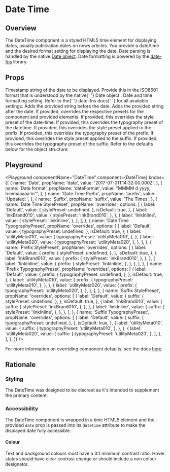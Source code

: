 


# Date Time

## Overview

The DateTime component is a styled HTML5 time element for displaying dates, usually publication dates on news articles. You provide a date/time and the desired format setting for displaying the date.
Date parsing is handled by the native [Date object](https://developer.mozilla.org/en-US/docs/Web/JavaScript/Reference/Global_Objects/Date).
Date formatting is powered by the [date-fns](https://date-fns.org/v2.6.0/docs/format) library.

## Props

<LegacyBlock marginTop="sizing040">
  <Prop name="date" type="string | number" required>
    Timestamp string of the date to be displayed. Provide this in the ISO8601
    format that is understood by the native{' '}
    <Link href="https://developer.mozilla.org/en-US/docs/Web/JavaScript/Reference/Global_Objects/Date">
      Date object
    </Link>
    .
  </Prop>
  <Prop name="dateFormat" type="string">
    Date and time formatting setting. Refer to the{' '}
    <Link href="https://date-fns.org/v2.6.0/docs/format">date-fns docs</Link>{' '}
    for all available settings.
  </Prop>
  <Prop name="prefix" type="string">
    Adds the provided string before the date.
  </Prop>
  <Prop name="suffix" type="string">
    Adds the provided string after the date.
  </Prop>
  <Prop name="overrides" type="object">
    If provided, overrides the respective presets for the component and provided elements.
    <Prop name="stylePreset" type="MQ<string>">
      If provided, this overrides the style preset of the date-time.
    </Prop>
    <Prop name="typographyPreset" type="MQ<string>">
      If provided, this overrides the typography preset of the datetime.
    </Prop>
    <Prop name="prefix" type="object">
      <Prop name="stylePreset" type="MQ<string>">
        If provided, this overrides the style preset applied to the prefix.
      </Prop>
      <Prop name="typographyPreset" type="MQ<string>">
        If provided, this overrides the typography preset of the prefix.
      </Prop>
    </Prop>
    <Prop name="suffix" type="object">
      <Prop name="stylePreset" type="MQ<string>" >
        If provided, this overrides the style preset applied to the suffix.
      </Prop>
      <Prop name="typographyPreset" type="MQ<string>">
        If provided, this overrides the typography preset of the suffix.
      </Prop>
    </Prop>
     <CommonLogicalPropsMDX/>
    Refer to the defaults below for the object structure:
    <CodeFromDefaultPresets componentName="dateTime" />
  </Prop>
</LegacyBlock>

## Playground

<Playground
  componentName="DateTime"
  component={DateTime}
  knobs={[
    {
      name: 'Date',
      propName: 'date',
      value: '2017-07-01T14:32:00.000Z',
    },
    {
      name: 'Date format',
      propName: 'dateFormat',
      value: "MMMM d yyyy, h:mmaaaaa'm'",
    },
    {
      name: 'Date Time Prefix',
      propName: 'prefix',
      value: 'Updated: ',
    },
    {
      name: 'Suffix',
      propName: 'suffix',
      value: 'The Times',
    },
    {
      name: 'Date Time StylePreset',
      propName: 'overrides',
      options: [
        {
          label: 'Default',
          value: {
            stylePreset: undefined,
          },
          isDefault: true,
        },
        {
          label: 'inkBrand010',
          value: {
            stylePreset: 'inkBrand010',
          },
        },
        {
          label: 'linkInline',
          value: {
            stylePreset: 'linkInline',
          },
        },
      ],
    },
    {
      name: 'Date Time TypographyPreset',
      propName: 'overrides',
      options: [
        {
          label: 'Default',
          value: {
            typographyPreset: undefined,
          },
          isDefault: true,
        },
        {
          label: 'utilityMeta010',
          value: {
            typographyPreset: 'utilityMeta010',
          },
        },
        {
          label: 'utilityMeta020',
          value: {
            typographyPreset: 'utilityMeta020',
          },
        },
      ],
    },
    {
      name: 'Prefix StylePreset',
      propName: 'overrides',
      options: [
        {
          label: 'Default',
          value: {
            prefix: {
              stylePreset: undefined,
            },
          },
          isDefault: true,
        },
        {
          label: 'inkBrand010',
          value: {
            prefix: {
              stylePreset: 'inkBrand010',
            },
          },
        },
        {
          label: 'linkInline',
          value: {
            prefix: {
              stylePreset: 'linkInline',
            },
          },
        },
      ],
    },
    {
      name: 'Prefix TypographyPreset',
      propName: 'overrides',
      options: [
        {
          label: 'Default',
          value: {
            prefix: {
              typographyPreset: undefined,
            },
          },
          isDefault: true,
        },
        {
          label: 'utilityMeta010',
          value: {
            prefix: {
              typographyPreset: 'utilityMeta010',
            },
          },
        },
        {
          label: 'utilityMeta020',
          value: {
            prefix: {
              typographyPreset: 'utilityMeta020',
            },
          },
        },
      ],
    },
    {
      name: 'Suffix StylePreset',
      propName: 'overrides',
      options: [
        {
          label: 'Default',
          value: {
            suffix: {
              stylePreset: undefined,
            },
          },
          isDefault: true,
        },
        {
          label: 'inkBrand010',
          value: {
            suffix: {
              stylePreset: 'inkBrand010',
            },
          },
        },
        {
          label: 'linkInline',
          value: {
            suffix: {
              stylePreset: 'linkInline',
            },
          },
        },
      ],
    },
    {
      name: 'Suffix TypographyPreset',
      propName: 'overrides',
      options: [
        {
          label: 'Default',
          value: {
            suffix: {
              typographyPreset: undefined,
            },
          },
          isDefault: true,
        },
        {
          label: 'utilityMeta010',
          value: {
            suffix: {
              typographyPreset: 'utilityMeta010',
            },
          },
        },
        {
          label: 'utilityMeta020',
          value: {
            suffix: {
              typographyPreset: 'utilityMeta020',
            },
          },
        },
      ],
    },
  ]}
/>

For more information on overriding component defaults, see the docs <a href='/theme/theming/component-defaults/'>here</a>.

## Rationale

### Styling

The DateTime was designed to be discreet as it's intended to supplement the primary content.

### Accessibility

The DateTime component is wrapped in a time HTML5 element and the provided `date` prop is passed into its `datetime` attribute to make the displayed date fully accessible.

#### Colour

Text and background colours must have a 3:1 minimum contrast ratio.
Hover states should have clear contrast change or should include a non colour designator.
